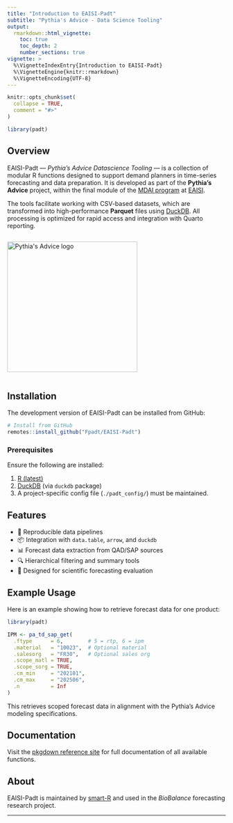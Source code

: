 ```yaml
---
title: "Introduction to EAISI-Padt"
subtitle: "Pythia's Advice - Data Science Tooling"
output:
  rmarkdown::html_vignette:
    toc: true
    toc_depth: 2
    number_sections: true
vignette: >
  %\VignetteIndexEntry{Introduction to EAISI-Padt}
  %\VignetteEngine{knitr::rmarkdown}
  %\VignetteEncoding{UTF-8}
---
```


```r
knitr::opts_chunk$set(
  collapse = TRUE,
  comment = "#>"
)
```

```r
library(padt)
```

## Overview

EAISI-Padt — *Pythia's Advice Datascience Tooling* — is a collection of modular R functions designed to support demand planners in time-series forecasting and data preparation. It is developed as part of the **Pythia’s Advice** project, within the final module of the [MDAI program](https://www.tue.nl/en/research/institutes/eindhoven-artificial-intelligence-systems-institute/ai-education/professional-education/programs-voor-professionals/mastering-data-ai-mdai) at [EAISI](https://www.tue.nl/en/research/institutes/eindhoven-artificial-intelligence-systems-institute).

The tools facilitate working with CSV-based datasets, which are transformed into high-performance **Parquet** files using [DuckDB](https://duckdb.org/). All processing is optimized for rapid access and integration with Quarto reporting.

<img src="padt_wttxt.png" alt="Pythia's Advice logo" width="300" style="margin-top:1em;margin-bottom:1em;"/>

## Installation

The development version of EAISI-Padt can be installed from GitHub:

```r
# Install from GitHub
remotes::install_github("Fpadt/EAISI-Padt")
```

### Prerequisites

Ensure the following are installed:

1. [R (latest)](https://cran.r-project.org/)
2. [DuckDB](https://duckdb.org/) (via `duckdb` package)
3. A project-specific config file (`./padt_config/`) must be maintained.

## Features

* 🔁 Reproducible data pipelines
* 📦 Integration with `data.table`, `arrow`, and `duckdb`
* 📊 Forecast data extraction from QAD/SAP sources
* 🔍 Hierarchical filtering and summary tools
* 🧪 Designed for scientific forecasting evaluation

## Example Usage

Here is an example showing how to retrieve forecast data for one product:

```r
library(padt)

IPM <- pa_td_sap_get(
  .ftype      = 6,        # 5 = rtp, 6 = ipm  
  .material   = "10023",  # Optional material
  .salesorg   = "FR30",   # Optional sales org
  .scope_matl = TRUE,
  .scope_sorg = TRUE,
  .cm_min     = "202101",
  .cm_max     = "202506",
  .n          = Inf
)
```

This retrieves scoped forecast data in alignment with the Pythia’s Advice modeling specifications.

## Documentation

Visit the [pkgdown reference site](../reference/index.html) for full documentation of all available functions.

## About

EAISI-Padt is maintained by [smart-R](https://www.smart-r.net) and used in the *BioBalance* forecasting research project.

---


